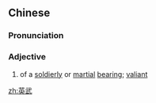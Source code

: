 ==Chinese==
{{zh-forms}}

===Pronunciation===
{{zh-pron
|m=yīngwǔ
|c=jing1 mou5
|mn=qz,xm,zz:eng-bú
|cat=a
}}

===Adjective===
{{zh-adj}}

# of a [[soldierly]] or [[martial]] [[bearing]]; [[valiant]]

[[zh:英武]]